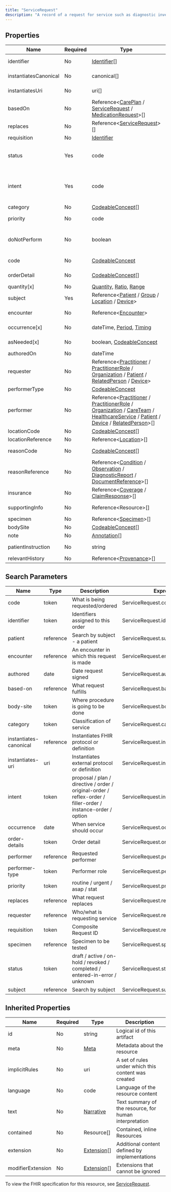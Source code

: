 ```yaml
---
title: "ServiceRequest"
description: "A record of a request for service such as diagnostic investigations, treatments, or operations to be performed."
---
```


## Properties

| Name                  | Required | Type                                                                                                                                                                                                                                                                                                                                                                                                                                                                                           | Description                                                                                                  |
| --------------------- | -------- | ---------------------------------------------------------------------------------------------------------------------------------------------------------------------------------------------------------------------------------------------------------------------------------------------------------------------------------------------------------------------------------------------------------------------------------------------------------------------------------------------- | ------------------------------------------------------------------------------------------------------------ |
| identifier            | No       | [Identifier](/medical-api/fhir/data-types/identifier)[]                                                                                                                                                                                                                                                                                                                                                                                                                                        | Identifiers assigned to this order                                                                           |
| instantiatesCanonical | No       | canonical[]                                                                                                                                                                                                                                                                                                                                                                                                                                                                                    | Instantiates FHIR protocol or definition                                                                     |
| instantiatesUri       | No       | uri[]                                                                                                                                                                                                                                                                                                                                                                                                                                                                                          | Instantiates external protocol or definition                                                                 |
| basedOn               | No       | Reference&lt;[CarePlan](/medical-api/fhir/resources/careplan) / [ServiceRequest](/medical-api/fhir/resources/servicerequest) / [MedicationRequest](/medical-api/fhir/resources/medicationrequest)&gt;[]                                                                                                                                                                                                                                                                                        | What request fulfills                                                                                        |
| replaces              | No       | Reference&lt;[ServiceRequest](/medical-api/fhir/resources/servicerequest)&gt;[]                                                                                                                                                                                                                                                                                                                                                                                                                | What request replaces                                                                                        |
| requisition           | No       | [Identifier](/medical-api/fhir/data-types/identifier)                                                                                                                                                                                                                                                                                                                                                                                                                                          | Composite Request ID                                                                                         |
| status                | Yes      | code                                                                                                                                                                                                                                                                                                                                                                                                                                                                                           | draft / active / on-hold / revoked / completed / entered-in-error / unknown                                  |
| intent                | Yes      | code                                                                                                                                                                                                                                                                                                                                                                                                                                                                                           | proposal / plan / directive / order / original-order / reflex-order / filler-order / instance-order / option |
| category              | No       | [CodeableConcept](/medical-api/fhir/data-types/codeableconcept)[]                                                                                                                                                                                                                                                                                                                                                                                                                              | Classification of service                                                                                    |
| priority              | No       | code                                                                                                                                                                                                                                                                                                                                                                                                                                                                                           | routine / urgent / asap / stat                                                                               |
| doNotPerform          | No       | boolean                                                                                                                                                                                                                                                                                                                                                                                                                                                                                        | True if service/procedure should not be performed                                                            |
| code                  | No       | [CodeableConcept](/medical-api/fhir/data-types/codeableconcept)                                                                                                                                                                                                                                                                                                                                                                                                                                | What is being requested/ordered                                                                              |
| orderDetail           | No       | [CodeableConcept](/medical-api/fhir/data-types/codeableconcept)[]                                                                                                                                                                                                                                                                                                                                                                                                                              | Additional order information                                                                                 |
| quantity[x]           | No       | [Quantity](/medical-api/fhir/data-types/quantity), [Ratio](/medical-api/fhir/data-types/ratio), [Range](/medical-api/fhir/data-types/range)                                                                                                                                                                                                                                                                                                                                                    | Service amount                                                                                               |
| subject               | Yes      | Reference&lt;[Patient](/medical-api/fhir/resources/patient) / [Group](/medical-api/fhir/resources/group) / [Location](/medical-api/fhir/resources/location) / [Device](/medical-api/fhir/resources/device)&gt;                                                                                                                                                                                                                                                                                 | Individual or Entity the service is ordered for                                                              |
| encounter             | No       | Reference&lt;[Encounter](/medical-api/fhir/resources/encounter)&gt;                                                                                                                                                                                                                                                                                                                                                                                                                            | Encounter in which the request was created                                                                   |
| occurrence[x]         | No       | dateTime, [Period](/medical-api/fhir/data-types/period), [Timing](/medical-api/fhir/data-types/timing)                                                                                                                                                                                                                                                                                                                                                                                         | When service should occur                                                                                    |
| asNeeded[x]           | No       | boolean, [CodeableConcept](/medical-api/fhir/data-types/codeableconcept)                                                                                                                                                                                                                                                                                                                                                                                                                       | Preconditions for service                                                                                    |
| authoredOn            | No       | dateTime                                                                                                                                                                                                                                                                                                                                                                                                                                                                                       | Date request signed                                                                                          |
| requester             | No       | Reference&lt;[Practitioner](/medical-api/fhir/resources/practitioner) / [PractitionerRole](/medical-api/fhir/resources/practitionerrole) / [Organization](/medical-api/fhir/resources/organization) / [Patient](/medical-api/fhir/resources/patient) / [RelatedPerson](/medical-api/fhir/resources/relatedperson) / [Device](/medical-api/fhir/resources/device)&gt;                                                                                                                           | Who/what is requesting service                                                                               |
| performerType         | No       | [CodeableConcept](/medical-api/fhir/data-types/codeableconcept)                                                                                                                                                                                                                                                                                                                                                                                                                                | Performer role                                                                                               |
| performer             | No       | Reference&lt;[Practitioner](/medical-api/fhir/resources/practitioner) / [PractitionerRole](/medical-api/fhir/resources/practitionerrole) / [Organization](/medical-api/fhir/resources/organization) / [CareTeam](/medical-api/fhir/resources/careteam) / [HealthcareService](/medical-api/fhir/resources/healthcareservice) / [Patient](/medical-api/fhir/resources/patient) / [Device](/medical-api/fhir/resources/device) / [RelatedPerson](/medical-api/fhir/resources/relatedperson)&gt;[] | Requested performer                                                                                          |
| locationCode          | No       | [CodeableConcept](/medical-api/fhir/data-types/codeableconcept)[]                                                                                                                                                                                                                                                                                                                                                                                                                              | Requested location                                                                                           |
| locationReference     | No       | Reference&lt;[Location](/medical-api/fhir/resources/location)&gt;[]                                                                                                                                                                                                                                                                                                                                                                                                                            | Requested location                                                                                           |
| reasonCode            | No       | [CodeableConcept](/medical-api/fhir/data-types/codeableconcept)[]                                                                                                                                                                                                                                                                                                                                                                                                                              | Explanation/Justification for procedure or service                                                           |
| reasonReference       | No       | Reference&lt;[Condition](/medical-api/fhir/resources/condition) / [Observation](/medical-api/fhir/resources/observation) / [DiagnosticReport](/medical-api/fhir/resources/diagnosticreport) / [DocumentReference](/medical-api/fhir/resources/documentreference)&gt;[]                                                                                                                                                                                                                         | Explanation/Justification for service or service                                                             |
| insurance             | No       | Reference&lt;[Coverage](/medical-api/fhir/resources/coverage) / [ClaimResponse](/medical-api/fhir/resources/claimresponse)&gt;[]                                                                                                                                                                                                                                                                                                                                                               | Associated insurance coverage                                                                                |
| supportingInfo        | No       | Reference&lt;Resource&gt;[]                                                                                                                                                                                                                                                                                                                                                                                                                                                                    | Additional clinical information                                                                              |
| specimen              | No       | Reference&lt;[Specimen](/medical-api/fhir/resources/specimen)&gt;[]                                                                                                                                                                                                                                                                                                                                                                                                                            | Procedure Samples                                                                                            |
| bodySite              | No       | [CodeableConcept](/medical-api/fhir/data-types/codeableconcept)[]                                                                                                                                                                                                                                                                                                                                                                                                                              | Location on Body                                                                                             |
| note                  | No       | [Annotation](/medical-api/fhir/data-types/annotation)[]                                                                                                                                                                                                                                                                                                                                                                                                                                        | Comments                                                                                                     |
| patientInstruction    | No       | string                                                                                                                                                                                                                                                                                                                                                                                                                                                                                         | Patient or consumer-oriented instructions                                                                    |
| relevantHistory       | No       | Reference&lt;[Provenance](/medical-api/fhir/resources/provenance)&gt;[]                                                                                                                                                                                                                                                                                                                                                                                                                        | Request provenance                                                                                           |

## Search Parameters

| Name                   | Type      | Description                                                                                                  | Expression                           |
| ---------------------- | --------- | ------------------------------------------------------------------------------------------------------------ | ------------------------------------ |
| code                   | token     | What is being requested/ordered                                                                              | ServiceRequest.code                  |
| identifier             | token     | Identifiers assigned to this order                                                                           | ServiceRequest.identifier            |
| patient                | reference | Search by subject - a patient                                                                                | ServiceRequest.subject               |
| encounter              | reference | An encounter in which this request is made                                                                   | ServiceRequest.encounter             |
| authored               | date      | Date request signed                                                                                          | ServiceRequest.authoredOn            |
| based-on               | reference | What request fulfills                                                                                        | ServiceRequest.basedOn               |
| body-site              | token     | Where procedure is going to be done                                                                          | ServiceRequest.bodySite              |
| category               | token     | Classification of service                                                                                    | ServiceRequest.category              |
| instantiates-canonical | reference | Instantiates FHIR protocol or definition                                                                     | ServiceRequest.instantiatesCanonical |
| instantiates-uri       | uri       | Instantiates external protocol or definition                                                                 | ServiceRequest.instantiatesUri       |
| intent                 | token     | proposal / plan / directive / order / original-order / reflex-order / filler-order / instance-order / option | ServiceRequest.intent                |
| occurrence             | date      | When service should occur                                                                                    | ServiceRequest.occurrence            |
| order-details          | token     | Order detail                                                                                                 | ServiceRequest.orderDetail.text      |
| performer              | reference | Requested performer                                                                                          | ServiceRequest.performer             |
| performer-type         | token     | Performer role                                                                                               | ServiceRequest.performerType         |
| priority               | token     | routine / urgent / asap / stat                                                                               | ServiceRequest.priority              |
| replaces               | reference | What request replaces                                                                                        | ServiceRequest.replaces              |
| requester              | reference | Who/what is requesting service                                                                               | ServiceRequest.requester             |
| requisition            | token     | Composite Request ID                                                                                         | ServiceRequest.requisition           |
| specimen               | reference | Specimen to be tested                                                                                        | ServiceRequest.specimen              |
| status                 | token     | draft / active / on-hold / revoked / completed / entered-in-error / unknown                                  | ServiceRequest.status                |
| subject                | reference | Search by subject                                                                                            | ServiceRequest.subject               |

## Inherited Properties

| Name              | Required | Type                                                  | Description                                            |
| ----------------- | -------- | ----------------------------------------------------- | ------------------------------------------------------ |
| id                | No       | string                                                | Logical id of this artifact                            |
| meta              | No       | [Meta](/medical-api/fhir/data-types/meta)             | Metadata about the resource                            |
| implicitRules     | No       | uri                                                   | A set of rules under which this content was created    |
| language          | No       | code                                                  | Language of the resource content                       |
| text              | No       | [Narrative](/medical-api/fhir/data-types/narrative)   | Text summary of the resource, for human interpretation |
| contained         | No       | Resource[]                                            | Contained, inline Resources                            |
| extension         | No       | [Extension](/medical-api/fhir/data-types/extension)[] | Additional content defined by implementations          |
| modifierExtension | No       | [Extension](/medical-api/fhir/data-types/extension)[] | Extensions that cannot be ignored                      |

To view the FHIR specification for this resource, see [ServiceRequest](https://www.hl7.org/fhir/StructureDefinition/ServiceRequest).
